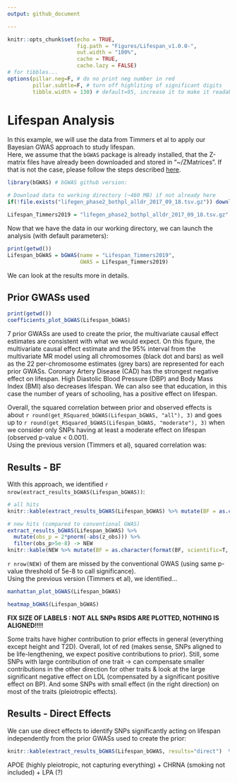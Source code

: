 ```yaml
---
output: github_document

---
```


```r
knitr::opts_chunk$set(echo = TRUE,
                      fig.path = "Figures/Lifespan_v1.0.0-",
                      out.width = "100%",
                      cache = TRUE,
                      cache.lazy = FALSE)
# for tibbles...
options(pillar.neg=F, # do no print neg number in red
        pillar.subtle=F, # turn off highliting of significant digits
        tibble.width = 130) # default=95, increase it to make it readable
```


# Lifespan Analysis

In this example, we will use the data from Timmers et al to apply our Bayesian GWAS approach to study lifespan.    
Here, we assume that the `bGWAS` package is already installed, that the Z-matrix files have already been downloaded and stored in "~/ZMatrices". If that is not the case, please follow the steps described [here](../README.md). 

```r
library(bGWAS) # bGWAS github version:

# Download data to working directory (~460 MB) if not already here
if(!file.exists("lifegen_phase2_bothpl_alldr_2017_09_18.tsv.gz")) download.file(url = "https://datashare.is.ed.ac.uk/bitstream/handle/10283/3209/lifegen_phase2_bothpl_alldr_2017_09_18.tsv.gz?sequence=1&isAllowed=y", destfile = "lifegen_phase2_bothpl_alldr_2017_09_18.tsv.gz")

Lifespan_Timmers2019 = "lifegen_phase2_bothpl_alldr_2017_09_18.tsv.gz"
```

Now that we have the data in our working directory, we can launch the analysis (with default parameters):

```r
print(getwd())
Lifespan_bGWAS = bGWAS(name = "Lifespan_Timmers2019",
                       GWAS = Lifespan_Timmers2019)
```



We can look at the results more in details.

## Prior GWASs used

```r
print(getwd())
coefficients_plot_bGWAS(Lifespan_bGWAS)
```

7 prior GWASs are used to create the prior, the multivariate causal effect estimates are consistent with what we would expect. On this figure, the multivariate causal effect estimate and the 95\% interval from the multivariate MR model using all chromosomes (black dot and bars) as well as the 22 per-chromosome estimates (grey bars) are represented for each prior GWASs. Coronary Artery Disease (CAD) has the strongest negative effect on lifespan. High Diastolic Blood Pressure (DBP) and Body Mass Index (BMI) also decreases lifespan. We can also see that education, in this case the number of years of schooling, has a positive effect on lifespan.

Overall, the squared correlation between prior and observed effects is about `r round(get_RSquared_bGWAS(Lifespan_bGWAS, "all"), 3)` and goes up to `r round(get_RSquared_bGWAS(Lifespan_bGWAS, "moderate"), 3)` when we consider only SNPs having at least a moderate effect on lifespan (observed p-value < 0.001).   
Using the previous version (Timmers et al), squared correlation was: \textcolor{red}{to add}   

## Results - BF

With this approach, we identified `r nrow(extract_results_bGWAS(Lifespan_bGWAS))`:

```r
# all hits
knitr::kable(extract_results_bGWAS(Lifespan_bGWAS) %>% mutate(BF = as.character(format(BF, scientific=T, digits=3)), BF_p = as.character(format(BF_p, scientific=T, digits=3))), digits=3)

# new hits (compared to conventional GWAS)
extract_results_bGWAS(Lifespan_bGWAS) %>%
  mutate(obs_p = 2*pnorm(-abs(z_obs))) %>%
  filter(obs_p>5e-8) -> NEW
knitr::kable(NEW %>% mutate(BF = as.character(format(BF, scientific=T, digits=3)), BF_p = as.character(format(BF_p, scientific=T, digits=3))), digits=3)
```

`r nrow(NEW)` of them are missed by the conventional GWAS (using same p-value threshold of 5e-8 to call significance).    
Using the previous version (Timmers et al), we identified... \textcolor{red}{to add}

```r
manhattan_plot_bGWAS(Lifespan_bGWAS)
```


```r
heatmap_bGWAS(Lifespan_bGWAS)
```

**FIX SIZE OF LABELS : NOT ALL SNPs RSIDS ARE PLOTTED, NOTHING IS ALIGNED!!!!**    

Some traits have higher contribution to prior effects in general (everything except height and T2D). Overall, lot of red (makes sense, SNPs aligned to be life-lengthening, we expect positive contributions to prior). Still, some SNPs with large contribution of one trait -> can compensate smaller contributions in the other direction for other traits \& look at the large significant negative effect on LDL (compensated by a significant positive effect on BP). And some SNPs with small effect (in the right direction) on most of the traits (pleiotropic effects).     


## Results - Direct Effects


We can use direct effects to identify SNPs significantly acting on lifespan independently from the prior GWASs used to create the prior:

```r
knitr::kable(extract_results_bGWAS(Lifespan_bGWAS, results="direct")  %>% mutate(p_direct=as.character(format(p_direct, scientific=T, digits=3))), digits=3)
```

APOE (highly pleiotropic, not capturing everything) + CHRNA (smoking not included) + LPA (?)    



\newpage
\Large \textbf{References}
\scriptsize
